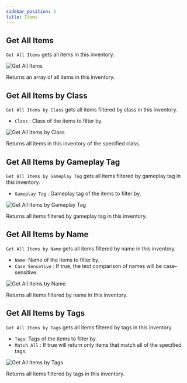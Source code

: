 ```yaml
---
sidebar_position: 3
title: Items
---
```



## Get All Items

`Get All Items` gets all items in this inventory.

![Get All Items](_static/img/items/get-all-items.png)

Returns an array of all items in this inventory.

## Get All Items by Class

`Get All Items by Class` gets all items filtered by class in this inventory.
* `Class` : Class of the items to filter by.

![Get All Items by Class](_static/img/items/get-all-items-by-class.png)

Returns all items in this inventory of the specified class.

## Get All Items by Gameplay Tag

`Get All Items by Gameplay Tag` gets all items filtered by gameplay tag in this inventory.
* `Gameplay Tag` : Gameplay tag of the items to filter by.

![Get All Items by Gameplay Tag](_static/img/items/get-all-items-by-gameplay-tag.png)

Returns all items filtered by gameplay tag in this inventory.

## Get All Items by Name

`Get All Items by Name` gets all items filtered by name in this inventory.
* `Name`: Name of the items to filter by.
* `Case Sensetive` : If true, the text comparison of names will be case-sensitive.

![Get All Items by Name](_static/img/items/get-all-items-by-name.png)

Returns all items filtered by name in this inventory.

## Get All Items by Tags

`Get All Items by Tags` gets all items filtered by tags in this inventory.
* `Tags`: Tags of the items to filter by.
* `Match All`  : If true will return only items that match all of the specified tags.

![Get All Items by Tags](_static/img/items/get-all-items-by-tags.png)

Returns all items filtered by tags in this inventory.